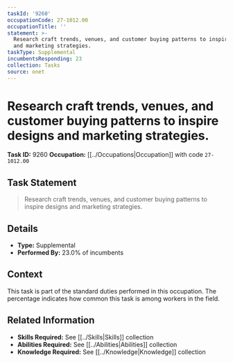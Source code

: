 ```yaml
---
taskId: '9260'
occupationCode: 27-1012.00
occupationTitle: ''
statement: >-
  Research craft trends, venues, and customer buying patterns to inspire designs
  and marketing strategies.
taskType: Supplemental
incumbentsResponding: 23
collection: Tasks
source: onet
---
```

# Research craft trends, venues, and customer buying patterns to inspire designs and marketing strategies.

**Task ID:** 9260
**Occupation:** [[../Occupations|Occupation]] with code `27-1012.00`

## Task Statement

> Research craft trends, venues, and customer buying patterns to inspire designs and marketing strategies.

## Details

- **Type:** Supplemental
- **Performed By:** 23.0% of incumbents

## Context

This task is part of the standard duties performed in this occupation. The percentage indicates how common this task is among workers in the field.

## Related Information

- **Skills Required:** See [[../Skills|Skills]] collection
- **Abilities Required:** See [[../Abilities|Abilities]] collection
- **Knowledge Required:** See [[../Knowledge|Knowledge]] collection
